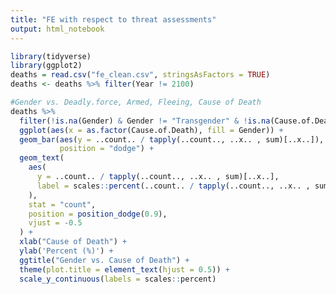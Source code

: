 ```yaml
---
title: "FE with respect to threat assessments"
output: html_notebook
---
```

```r
library(tidyverse)
library(ggplot2)
deaths = read.csv("fe_clean.csv", stringsAsFactors = TRUE)
deaths <- deaths %>% filter(Year != 2100)
```



```r
#Gender vs. Deadly.force, Armed, Fleeing, Cause of Death
deaths %>%
  filter(!is.na(Gender) & Gender != "Transgender" & !is.na(Cause.of.Death)) %>% 
  ggplot(aes(x = as.factor(Cause.of.Death), fill = Gender)) +
  geom_bar(aes(y = ..count.. / tapply(..count.., ..x.. , sum)[..x..]), 
           position = "dodge") +
  geom_text(
    aes(
      y = ..count.. / tapply(..count.., ..x.. , sum)[..x..],
      label = scales::percent(..count.. / tapply(..count.., ..x.. , sum)[..x..])
    ),
    stat = "count",
    position = position_dodge(0.9),
    vjust = -0.5
  ) +
  xlab("Cause of Death") +
  ylab('Percent (%)') +
  ggtitle("Gender vs. Cause of Death") +
  theme(plot.title = element_text(hjust = 0.5)) +
  scale_y_continuous(labels = scales::percent)
```


